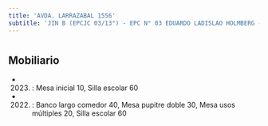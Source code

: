 ```yaml
---
title: 'AVDA. LARRAZABAL 1556'
subtitle: 'JIN B (EPCJC 03/13°) - EPC N° 03 EDUARDO LADISLAO HOLMBERG - ESC. DE MUSICA N° 06'
---
```


#


## Mobiliario

*  (2023) : Mesa inicial 10, Silla escolar 60 

*  (2022) : Banco largo comedor 40, Mesa pupitre doble 30, Mesa usos múltiples 20, Silla escolar 60 



